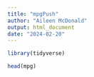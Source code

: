 ```yaml
---
title: "mpgPush"
author: "Aileen McDonald"
output: html_document
date: "2024-02-20"
---
```


```r
library(tidyverse)

head(mpg)

```

